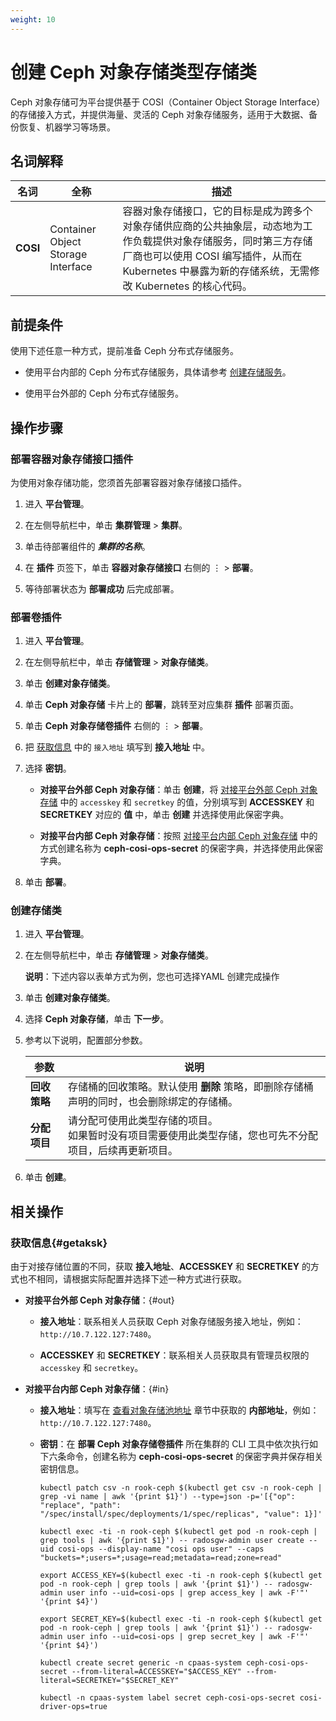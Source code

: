 ```yaml
---
weight: 10
---
```


# 创建 Ceph 对象存储类型存储类


Ceph 对象存储可为平台提供基于 COSI（Container Object Storage Interface）的存储接入方式，并提供海量、灵活的 Ceph 对象存储服务，适用于大数据、备份恢复、机器学习等场景。

## 名词解释

|名词| 全称  |  描述 |
| ---- | ---- | ---- |
|**COSI**|Container Object Storage Interface|容器对象存储接口，它的目标是成为跨多个对象存储供应商的公共抽象层，动态地为工作负载提供对象存储服务，同时第三方存储厂商也可以使用 COSI 编写插件，从而在 Kubernetes 中暴露为新的存储系统，无需修改 Kubernetes 的核心代码。|



## 前提条件

使用下述任意一种方式，提前准备 Ceph 分布式存储服务。

* 使用平台内部的 Ceph 分布式存储服务，具体请参考 [创建存储服务](/storage/storagesystem_ceph/functions/create_service_stand.mdx)。

* 使用平台外部的 Ceph 分布式存储服务。

## 操作步骤

### 部署容器对象存储接口插件

为使用对象存储功能，您须首先部署容器对象存储接口插件。

1. 进入 **平台管理**。

1. 在左侧导航栏中，单击 **集群管理** > **集群**。

2. 单击待部署组件的 ***集群的名称***。

3. 在 **插件** 页签下，单击 **容器对象存储接口** 右侧的 ⋮ > **部署**。

5. 等待部署状态为 **部署成功** 后完成部署。

### 部署卷插件

1. 进入 **平台管理**。

1. 在左侧导航栏中，单击 **存储管理** > **对象存储类**。

2. 单击 **创建对象存储类**。

2. 单击 **Ceph 对象存储** 卡片上的 **部署**，跳转至对应集群 **插件** 部署页面。

3. 单击 **Ceph 对象存储卷插件** 右侧的 ⋮ > **部署**。

4. 把 [获取信息](#getaksk) 中的 `接入地址` 填写到 **接入地址** 中。          
            
5. 选择 **密钥**。

    * **对接平台外部 Ceph 对象存储**：单击 **创建**，将 [对接平台外部 Ceph 对象存储](#out) 中的 `accesskey` 和 `secretkey` 的值，分别填写到 **ACCESSKEY** 和 **SECRETKEY** 对应的 **值** 中，单击 **创建** 并选择使用此保密字典。

    * **对接平台内部 Ceph 对象存储**：按照 [对接平台内部 Ceph 对象存储](#in) 中的方式创建名称为 **ceph-cosi-ops-secret** 的保密字典，并选择使用此保密字典。

7. 单击 **部署**。

### 创建存储类

1. 进入 **平台管理**。

1. 在左侧导航栏中，单击 **存储管理** > **对象存储类**。

    **说明**：下述内容以表单方式为例，您也可选择YAML 创建完成操作

2. 单击 **创建对象存储类**。
    
3. 选择 **Ceph 对象存储**，单击 **下一步**。

2. 参考以下说明，配置部分参数。

    |参数|说明|
    | -------- | ----------------  |
    | **回收策略**   | 存储桶的回收策略。默认使用 **删除** 策略，即删除存储桶声明的同时，也会删除绑定的存储桶。|
    | **分配项目**   | 请分配可使用此类型存储的项目。<br/>如果暂时没有项目需要使用此类型存储，您也可先不分配项目，后续再更新项目。|

3. 单击 **创建**。


## 相关操作

### 获取信息\{#getaksk}

由于对接存储位置的不同，获取 **接入地址**、**ACCESSKEY** 和 **SECRETKEY** 的方式也不相同，请根据实际配置并选择下述一种方式进行获取。

* **对接平台外部 Ceph 对象存储**：\{#out}

    * **接入地址**：联系相关人员获取 Ceph 对象存储服务接入地址，例如：`http://10.7.122.127:7480`。

    * **ACCESSKEY** 和 **SECRETKEY**：联系相关人员获取具有管理员权限的 `accesskey` 和 `secretkey`。


* **对接平台内部 Ceph 对象存储**：\{#in}

    * **接入地址**：填写在 [查看对象存储池地址](/storage/storagesystem_ceph/functions/pool_management.mdx#storepool) 章节中获取的 **内部地址**，例如：`http://10.7.122.127:7480`。

    * **密钥**：在 **部署 Ceph 对象存储卷插件** 所在集群的 CLI 工具中依次执行如下六条命令，创建名称为 **ceph-cosi-ops-secret** 的保密字典并保存相关密钥信息。

        ```
        kubectl patch csv -n rook-ceph $(kubectl get csv -n rook-ceph | grep -vi name | awk '{print $1}') --type=json -p='[{"op": "replace", "path": "/spec/install/spec/deployments/1/spec/replicas", "value": 1}]'
        ```
        ```
        kubectl exec -ti -n rook-ceph $(kubectl get pod -n rook-ceph | grep tools | awk '{print $1}') -- radosgw-admin user create --uid cosi-ops --display-name "cosi ops user" --caps "buckets=*;users=*;usage=read;metadata=read;zone=read"
        ```
        ```
        export ACCESS_KEY=$(kubectl exec -ti -n rook-ceph $(kubectl get pod -n rook-ceph | grep tools | awk '{print $1}') -- radosgw-admin user info --uid=cosi-ops | grep access_key | awk -F'"' '{print $4}')
        ```
        ```
        export SECRET_KEY=$(kubectl exec -ti -n rook-ceph $(kubectl get pod -n rook-ceph | grep tools | awk '{print $1}') -- radosgw-admin user info --uid=cosi-ops | grep secret_key | awk -F'"' '{print $4}')
        ```
        ```
        kubectl create secret generic -n cpaas-system ceph-cosi-ops-secret --from-literal=ACCESSKEY="$ACCESS_KEY" --from-literal=SECRETKEY="$SECRET_KEY"
        ```
        ```
        kubectl -n cpaas-system label secret ceph-cosi-ops-secret cosi-driver-ops=true
        ```






